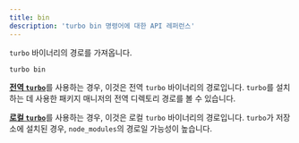 ```yaml
---
title: bin
description: 'turbo bin 명령어에 대한 API 레퍼런스'
---
```


`turbo` 바이너리의 경로를 가져옵니다.

```bash title="Terminal"
turbo bin
```

[**전역 `turbo`**](/docs/getting-started/installation#global-installation)를 사용하는 경우, 이것은 전역 `turbo` 바이너리의 경로입니다. `turbo`를 설치하는 데 사용한 패키지 매니저의 전역 디렉토리 경로를 볼 수 있습니다.

[**로컬 `turbo`**](/docs/getting-started/installation#repository-installation)를 사용하는 경우, 이것은 로컬 `turbo` 바이너리의 경로입니다. `turbo`가 저장소에 설치된 경우, `node_modules`의 경로일 가능성이 높습니다.
